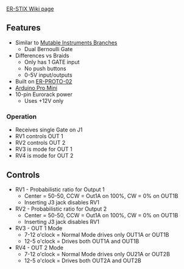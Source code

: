[http://land-boards.com/blwiki/index.php?title=ER-STIX ER-STIX Wiki page]

== Features ==

* Similar to [https://mutable-instruments.net/modules/branches/manual/ Mutable Instruments Branches]
** Dual Bernoulli Gate
* Differences vs Braids
** Only has 1 GATE input
** No push buttons
** 0-5V input/outputs
* Built on [[ER-PROTO-02]]
* [[Arduino Pro Mini]]
* 10-pin Eurorack power
** Uses +12V only

=== Operation ===

* Receives single Gate on J1
* RV1 controls OUT 1
* RV2 controls OUT 2
* RV3 is mode for OUT 1
* RV4 is mode for OUT 2

== Controls ==

* RV1 - Probabilistic ratio for Output 1
** Center = 50-50, CCW = Out1A on 100%, CW = 0% on OUT1B
** Inserting J3 jack disables RV1
* RV2 - Probabilistic ratio for Output 2
** Center = 50-50, CCW = Out1A on 100%, CW = 0% on OUT1B
** Inserting J3 jack disables RV1
* RV3 - OUT 1 Mode
** 7-12 o'clock = Normal Mode drives only OUT1A or OUT1B
** 12-5 o'clock = Drives both OUT1A and OUT1B
* RV4 - OUT 2 Mode
** 7-12 o'clock = Normal Mode drives only OU21A or OUT2B
** 12-5 o'clock = Drives both OUT2A and OUT2B
